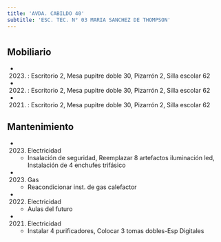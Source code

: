 ```yaml
---
title: 'AVDA. CABILDO 40'
subtitle: 'ESC. TEC. N° 03 MARIA SANCHEZ DE THOMPSON'
---
```


#


## Mobiliario

*  (2023) : Escritorio 2, Mesa pupitre doble 30, Pizarrón 2, Silla escolar 62 

*  (2022) : Escritorio 2, Mesa pupitre doble 30, Pizarrón 2, Silla escolar 62 

*  (2021) : Escritorio 2, Mesa pupitre doble 30, Pizarrón 2, Silla escolar 62 





## Mantenimiento

*  (2023) Electricidad 
    + Insalación de seguridad, Reemplazar 8 artefactos iluminación led, Instalación de 4 enchufes trifásico

*  (2023) Gas 
    + Reacondicionar inst. de gas calefactor

*  (2022) Electricidad 
    + Aulas del futuro

*  (2021) Electricidad 
    + Instalar 4 purificadores, Colocar 3 tomas dobles-Esp Digitales



